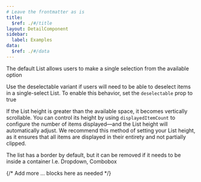 ```yaml
---
# Leave the frontmatter as is
title:
  $ref: ./#/title
layout: DetailComponent
sidebar:
  label: Examples
data:
  $ref: ./#/data
---
```


<LivePreviewControls>

<LivePreview componentName="component-name" exampleName="ComponentExample" title="Single select">

The default List allows users to make a single selection from the available option

</LivePreview>

<LivePreview componentName="component-name" exampleName="ComponentExample" title="Deselectable">

Use the deselectable variant if users will need to be able to deselect items in a single-select List. To enable this behavior, set the `deselectable` prop to true

</LivePreview>

<LivePreview componentName="component-name" exampleName="ComponentExample" title="Configurable list height">

If the List height is greater than the available space, it becomes vertically scrollable. You can control its height by using `displayedItemCount` to configure the number of items displayed—and the List height will automatically adjust. We recommend this method of setting your List height, as it ensures that all items are displayed in their entirety and not partially clipped.

</LivePreview>

<LivePreview componentName="component-name" exampleName="ComponentExample" title="Borderless">

The list has a border by default, but it can be removed if it needs to be inside a container I.e. Dropdown, Combobox

</LivePreview>

{/* Add more <LivePreview>...</LivePreview> blocks here as needed */}

</LivePreviewControls>
